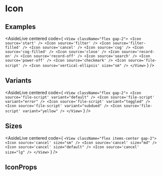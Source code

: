 
# Icon

## Examples

<AsideLive
  centered
  code={
`<View className="flex gap-2">
  <Icon source='start' />
  <Icon source='filter' />
  <Icon source='filter-filled' />
  <Icon source='cancel' />
  <Icon source='cog' />
  <Icon source='cog-filled' />
  <Icon source='close' />
  <Icon source='record-on' />
  <Icon source='record-off' />
  <Icon source='search' />
  <Icon source='power-off' />
  <Icon source='checkmark' />
  <Icon source='file-script' />
  <Icon source='vertical-ellipsis' size="sm" />
</View>`
    }
/>

## Variants

<AsideLive
  centered
  code={
`<View className="flex gap-2">
  <Icon source='file-script' variant="default" />
  <Icon source='file-script' variant="error" />
  <Icon source='file-script' variant="toggled" />
  <Icon source='file-script' variant="subdued" />
  <Icon source='file-script' variant="yellow" />
</View>`
    }
/>

## Sizes

<AsideLive
  centered
  code={
`<View className="flex items-center gap-2">
  <Icon source='cancel' size="sm" />
  <Icon source='cancel' size="md" />
  <Icon source='cancel' size="default" />
  <Icon source='cancel' size="lg" />
</View>`
    }
/>

## IconProps

<ComponentProps name="Icon" />
